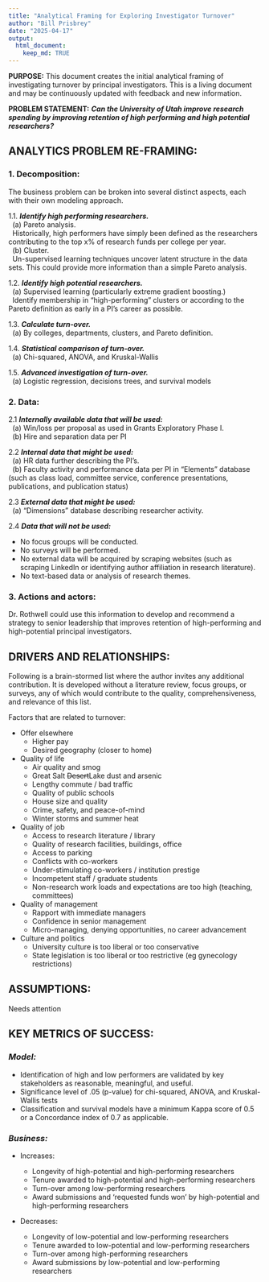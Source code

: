 ```yaml
---
title: "Analytical Framing for Exploring Investigator Turnover"
author: "Bill Prisbrey"
date: "2025-04-17"
output: 
  html_document:
    keep_md: TRUE
---
```


**PURPOSE:**  This document creates the initial analytical framing of investigating turnover by principal investigators.  This is a living document and may be continuously updated with feedback and new information.   

**PROBLEM STATEMENT:** ***Can the University of Utah improve research spending by improving retention of high performing and high potential researchers?***

## **ANALYTICS PROBLEM RE-FRAMING:**

### **1. Decomposition:**   

  The business problem can be broken into several distinct aspects, each with their own modeling approach.   
  
  1.1.  ***Identify high performing researchers.***    
  &nbsp;&nbsp;(a) Pareto analysis.    
  &nbsp;&nbsp;Historically, high performers have simply been defined as the researchers contributing to the top x% of research funds per college per year.    
  &nbsp;&nbsp;(b) Cluster.    
  &nbsp;&nbsp;Un-supervised learning techniques uncover latent structure in the data sets.  This could provide more information than  a simple Pareto analysis.   
        
  1.2.  ***Identify high potential researchers.***    
  &nbsp;&nbsp;(a) Supervised learning (particularly extreme gradient boosting.)    
  &nbsp;&nbsp;Identify membership in "high-performing" clusters or according to the Pareto definition as early in a PI's career as possible.     
        
  1.3.  ***Calculate turn-over.***    
  &nbsp;&nbsp;(a)  By colleges, departments, clusters, and Pareto definition.    
      
  1.4.  ***Statistical comparison of turn-over.***    
  &nbsp;&nbsp;(a)  Chi-squared, ANOVA, and Kruskal-Wallis      
  
  1.5.  ***Advanced investigation of turn-over.***    
  &nbsp;&nbsp;(a)  Logistic regression, decisions trees, and survival models

### **2. Data:**

  2.1 ***Internally available data that will be used:***    
  &nbsp;&nbsp;(a) Win/loss per proposal as used in Grants Exploratory Phase I.    
  &nbsp;&nbsp;(b) Hire and separation data per PI
  
  2.2 ***Internal data that might be used:***   
  &nbsp;&nbsp;(a) HR data further describing the PI's.    
  &nbsp;&nbsp;(b) Faculty activity and performance data per PI in "Elements" database (such as class load, committee service, conference presentations, publications, and publication status)
  
  2.3 ***External data that might be used:***   
  &nbsp;&nbsp;(a) "Dimensions" database describing researcher activity.
  
  
  2.4 ***Data that will not be used:***   
  
  - No focus groups will be conducted.    
  - No surveys will be performed.
  - No external data will be acquired by scraping websites (such as scraping LinkedIn or identifying author affiliation in research literature).      
  - No text-based data or analysis of research themes.   

### **3. Actions and actors:**

Dr. Rothwell could use this information to develop and recommend a strategy to senior leadership that improves retention of high-performing and high-potential principal investigators.    


## **DRIVERS AND RELATIONSHIPS:**    

Following is a brain-stormed list where the author invites any additional contribution.  It is developed without a literature review, focus groups, or surveys, any of which would contribute to the quality, comprehensiveness, and relevance of this list.   

Factors that are related to turnover:   

- Offer elsewhere
  - Higher pay
  - Desired geography (closer to home)    
- Quality of life   
  - Air quality and smog    
  - Great Salt ~~Desert~~Lake dust and arsenic    
  - Lengthy commute / bad traffic         
  - Quality of public schools 
  - House size and quality    
  - Crime, safety, and peace-of-mind 
  - Winter storms and summer heat     
- Quality of job    
  - Access to research literature / library
  - Quality of research facilities, buildings, office
  - Access to parking   
  - Conflicts with co-workers   
  - Under-stimulating co-workers / institution prestige        
  - Incompetent staff / graduate students   
  - Non-research work loads and expectations are too high (teaching, committees)
- Quality of management   
  - Rapport with immediate managers   
  - Confidence in senior management 
  - Micro-managing, denying opportunities, no career advancement    
- Culture and politics    
  - University culture is too liberal or too conservative    
  - State legislation is too liberal or too restrictive (eg gynecology restrictions)   
  
## **ASSUMPTIONS:**    

Needs attention

## **KEY METRICS OF SUCCESS:**   

### *Model:*    

- Identification of high and low performers are validated by key stakeholders as reasonable, meaningful, and useful.
- Significance level of .05 (p-value) for chi-squared, ANOVA, and Kruskal-Wallis tests
- Classification and survival models have a minimum Kappa score of 0.5 or a Concordance index of 0.7 as applicable.


### *Business:*   

- Increases:   

  - Longevity of high-potential and high-performing researchers   
  - Tenure awarded to high-potential and high-performing researchers 
  - Turn-over among low-performing researchers
  - Award submissions and 'requested funds won' by high-potential and high-performing researchers    

- Decreases: 

  - Longevity of low-potential and low-performing researchers   
  - Tenure awarded to low-potential and low-performing researchers
  - Turn-over among high-performing researchers
  - Award submissions by low-potential and low-performing researchers   

